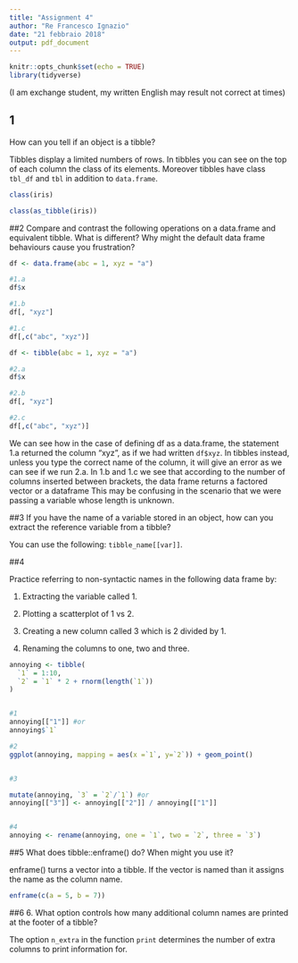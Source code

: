 ```yaml
---
title: "Assignment 4"
author: "Re Francesco Ignazio"
date: "21 febbraio 2018"
output: pdf_document
---
```


```r
knitr::opts_chunk$set(echo = TRUE)
library(tidyverse)
```

(I am exchange student, my written English may result not correct at times)


## 1
 How can you tell if an object is a tibble? 


Tibbles display a limited numbers of rows. In tibbles you can see on the top of each column the class of its elements. Moreover tibbles have class `tbl_df`  and `tbl` in addition to `data.frame`.

```r

class(iris)

class(as_tibble(iris))


```



##2
Compare and contrast the following operations on a data.frame and equivalent tibble. What is different? Why might the default data frame behaviours cause you frustration?

```r
df <- data.frame(abc = 1, xyz = "a")

#1.a
df$x

#1.b
df[, "xyz"]

#1.c
df[,c("abc", "xyz")]

df <- tibble(abc = 1, xyz = "a")

#2.a
df$x

#2.b
df[, "xyz"]

#2.c
df[,c("abc", "xyz")]
```

We can see how in the case of defining df as a data.frame, the statement
1.a returned the column "xyz", as if we had written `` df$xyz``. 
In tibbles instead, unless you type the correct name of the column, it will 
give an error as we can see if we run 2.a. In 1.b and 1.c we see that according to the number of columns inserted between brackets, the data frame returns a factored vector or a dataframe  This may be confusing in the scenario that we were passing a variable whose length is unknown.

##3
If you have the name of a variable stored in an object, how can you extract the
reference variable from a tibble?

You can use the following: ```tibble_name[[var]]```.


##4

Practice referring to non-syntactic names in the following data frame by:

   1) Extracting the variable called 1.

   2) Plotting a scatterplot of 1 vs 2.

   3) Creating a new column called 3 which is 2 divided by 1.

   4) Renaming the columns to one, two and three.

```r

annoying <- tibble(
  `1` = 1:10,
  `2` = `1` * 2 + rnorm(length(`1`))
)


#1
annoying[["1"]] #or
annoying$`1`

#2
ggplot(annoying, mapping = aes(x =`1`, y=`2`)) + geom_point()


#3

mutate(annoying, `3` = `2`/`1`) #or
annoying[["3"]] <- annoying[["2"]] / annoying[["1"]]


#4
annoying <- rename(annoying, one = `1`, two = `2`, three = `3`)

```

##5
What does tibble::enframe() do? When might you use it?

enframe() turns a vector into a tibble. If the vector is named than it assigns the name as the column name.

```r

enframe(c(a = 5, b = 7))

```


##6 
 6. What option controls how many additional column names are printed at the footer of a tibble?


The option ```n_extra``` in the function ```print``` determines the number of extra columns to print information for.